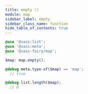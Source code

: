 ```yaml
---
title: empty ()
module: map
sidebar_label: empty
sidebar_class_name: function
hide_table_of_contents: true
---
```


<DocPage spec={Spec} />

```scss
@use '@sass:list';
@use '@sass:meta';
@use '@sass-fairy/map';

$map: map.empty();

@debug meta.type-of($map) == 'map';
  // true

@debug list.length($map);
  // 0
```
